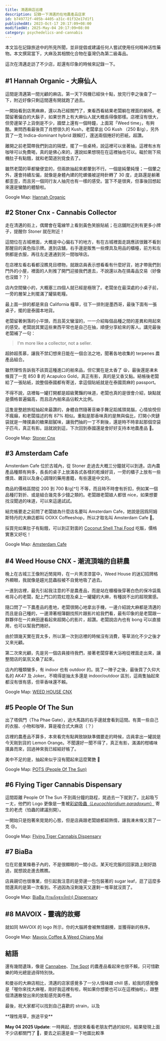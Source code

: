 ```yaml
---
title: 清邁麻店巡禮
description: 記錄一下清邁的在地農產品店家
id: b749772f-405b-4405-a31c-01f32e17d1f1
publishedAt: 2023-Oct-17 20:17:09+08:00
modifiedAt: 2025-May-04 20:17:09+08:00
category: psychedelics-and-cannabis
---
```



<Admonition title="Disclaimer" types="warn">
本文旨在記錄旅途中的所見所聞，並非提倡或建議任何人嘗試使用任何精神活性藥物。本文撰寫當下，大麻及其相關化合物在臺灣仍為第二級毒品。
</Admonition>

這次在清邁走訪了不少店，趁還有印象的時候來記錄一下。

## #1 Hannah Organic - 大麻仙人

這間是清邁第一間光顧的麻店。第一天下飛機已經快十點，放完行李之後查了一下，附近好像只剩這間還有開就跑了過去。

<CustomImage
  src='/images/chiang-mai-cannabis-guideline/hannah-front-door.jpg'
  width={1500}
  height={1125}
  alt='Hannah front door'
  caption='剛抵達時黑漆漆的店門口'
/>

一開始看到店黑麻麻，還以為已經關門了，東看西看結果老闆躺在裡面的躺椅。老闆留著偏白的大鬍子，如果世界上有大麻仙人就大概長得像那樣。店裡沒有很大，但旁邊架子上貨倒是不少，牆壁上還有一個時鐘，上面寫「Weed time」，有夠酷。東問西看最後買了肖想很久的 Kush，老闆拿出 OG Kush （250 ฿/g），另外買了一克 Indica-dominant hybrid 跟賴打，還送兩個捲好的菸紙，超讚。

<CustomImage
  src='/images/chiang-mai-cannabis-guideline/hannah-sen-nin.jpg'
  width={1500}
  height={1125}
  alt='Hannah Sen-nin'
  caption='店內一覽。大麻仙人正在解說，牆壁上掛著 Weed time 的時鐘'
/>

離開之前老闆帶我們到店的隔壁，擺了一些桌椅，說這裡可以坐著抽，這裡有水有咖啡可以免費喝，真的是佛心來的，還說如果想現在在這裡抽也可以。礙於剛下飛機肚子有點餓，就和老闆道別覓食去了。

雖然老闆的草都蠻便宜的，但兩款抽起來都暈到不行。一個是純暈純慢；一個暈之外，還會持續左偏，就像是身體內建的陀螺儀被逆時針轉了 30 度，走路還是躺著都歪歪，而且另一個同行友人抽完也有一樣的感受。當下不是很爽，但事後回想起來還是蠻酷的體驗啦。

Google Map: [Hannah Organic](https://goo.gl/maps/TwBTXbWLiMpJpYhc9)

## #2 Stoner Cnx - Cannabis Collector

走在清邁的街上，偶爾會在電線竿上看到黃色笑臉貼紙；在店舖附近則有更多小牌子，提醒你 Stoner 就在附近！

<CustomImage
  src='/images/chiang-mai-cannabis-guideline/stoner-sign.jpg'
  width={1322}
  height={839}
  alt='Stoner sign'
  caption='路邊提醒你快到 Stoner 的小牌子'
/>

這間位在古城裡面，大概是中心偏右下的地方，有在古城裡面走跳應該很難不看到那醒目的黃色指示牌。進到店舖，右手邊是販售一些煙具及用品的櫃檯，前方和左側都是衣服，再往左走連通到另一間咖啡店。

在店裡左看右看都沒瞧見目標物，就跟店員表示想看看有什麼好貨，她才帶我們到門外的小屋，裡面的人則推了開門迎接我們進去，不說還以為在搞毒品交易（好像也沒錯？？）

<CustomImage
  src='/images/chiang-mai-cannabis-guideline/stoner-outside.jpg'
  width={1335}
  height={1503}
  alt='Stoner front door'
  caption='左手邊的門賣的是煙具和雜貨，右邊那個小門才是真正的售貨處'
/>

店內空間蠻小的，大概塞三四個人就已經是極限了。老闆坐在最深處的小桌子前，一旁的層架上則擺滿了罐裝乾糧。

<CustomImage
  src='/images/chiang-mai-cannabis-guideline/stoner-inside.jpg'
  width={1267}
  height={950}
  alt='Inside of Stoner'
  caption='層架上滿是乾燥農產品，每一罐上都有獨特的標籤'
/>

最上面一排的都是來自 California 糧草，往下一排則是墨西哥，最後下面有一張桌子，擺的是泰國本地貨。

老闆留著俐落的小平頭，而且英文蠻溜的，一一介紹每個品種之間的差異和用起來的感受。老闆說其實這些東西平常也是自己在抽，順便分享給來的客人。講完最後老闆補了一句：

> I'm more like a collector, not a seller.

超帥超羨慕，讓我不禁幻想來日能在一個合法之地，聞著各地收集的 terpenes 農產品組合。

雖然理性告訴我不該買這種進口的舶來品，但它實在是太香了 😫，最後還是凍未條買了一克 850 ฿ 的 Acapulco Gold，真正有影，真的是又香又黏。結帳後老闆給了一張貼紙，說整個泰國都有寄送，拿這個貼紙就是在泰國買麻的 passport。

不得不說，店裡每一罐打開都是超級驚豔的味道，老闆也真的是很會介紹，缺點就是價格普遍偏高，而且店內舶來品佔較大比例。

這隻是整趟旅程抽起來最讚的，身體自然隨著音樂手舞足蹈搖頭晃腦，心情愉悅但不瘋癲，和老闆描述的有 87% 相似。重點是那香味真的是無與倫比，打開小夾鏈袋就是一陣撲鼻的糖果甜膩味，讓我們抽的一丁不剩後，還是時不時拿起那個空袋子匹乓，真正有影。話就說到這，下次回到泰國還是會好好支持本地農產品 🫡。

Google Map: [Stoner Cnx](https://goo.gl/maps/64siHBrnqus5wCgs8)

## #3 Amsterdam Cafe

<CustomImage
  src='/images/chiang-mai-cannabis-guideline/amsterdam-cafe-outside.jpg'
  width={1429}
  height={1072}
  alt='Amsterdam Cafe front door'
  caption='Amsterdam Cafe 門口'
/>

Amsterdam Cafe 位於古城內，從 Stoner 走過去大概三分鐘就可以到達。店內農產品種類有夠多，長長的桌子上放滿各式各樣的乾燥好貨，一旁的櫃子上放有一些煙具、雜貨以及身心調理的藥用書籍，有些還是中文的。

<CustomImage
  src='/images/chiang-mai-cannabis-guideline/amsterdam-cafe-best-seller.jpg'
  width={1429}
  height={1072}
  alt='Best seller cat'
  caption='店內一隅，桌上擺滿小罐罐，上面還有 Best Seller 貓貓'
/>

商品的價格區間從 200 到 700 ฿/g[^1] 不等，而且時不時會有折扣，例如某一個品種打對折、或是組合幾克多少錢之類的。老闆跟老闆娘人都很 nice，如果想要找沒聞過的味道，可以來這邊試試。

結完帳要走之前問了老闆娘為什麼店名要叫 Amsterdam Cafe，她說是因爲阿姆斯特丹的大麻店都叫 OOXX Coffeeshop，所以才取名叫 Amsterdam Cafe 🤔。

採買完如果肚子有點餓，可以到正對面的 [Coconut Shell Thai Food](https://maps.app.goo.gl/dqwo3SctDJHcxtt49) 吃飯，價格實惠又好吃！

Google Map: [Amsterdam Cafe](https://maps.app.goo.gl/84JGuXXE2JTokdt78)

## #4 Weed House CNX - 潮流頂端的自耕農

晚上在古城三王像附近閒晃時，在一片黑漆漆當中，Weed House 的迷幻招牌格外顯眼，我就像是趨光昆蟲般被不自覺地吸了過去。

<CustomImage
  src='/images/chiang-mai-cannabis-guideline/house-logo.jpg'
  width={1116}
  height={1247}
  alt='Weed House Logo'
  caption='Weed House 的 Logo 就是一間ㄎㄧㄤ房子'
/>

<CustomImage
  src='/images/chiang-mai-cannabis-guideline/house-front-door.jpg'
  width={1500}
  height={1488}
  alt='Weed House front door'
  caption='晚上的 Weed House。附近都黑黑的，看起來超迷幻超顯眼'
/>

一進到店裡，最先引起我注意的不是農產品，而是站在櫃檯後穿著白色的保冷袋風格背心的老闆，配上門口的霓虹燈及桌上一罐罐的大麻，有種說不出的超現實感。

隨口問了一下農產品的產地，老闆很開心地拿出手機，一邊介紹說大麻都是清邁的而且是自己種的，一邊滑著相簿翻找照片跟影片給我們看，最有印象的是老闆跟一群夥伴在一片麻田邊看起來超開心的影片，超讚。老闆說店內也有 bong 可以直接用，也可以幫我們捲好。

由於頭幾天實在買太多，所以第一次到店裡的時候沒有消費，等草消化不少之後才又來光顧。

<CustomImage
  src='/images/chiang-mai-cannabis-guideline/house-inside.jpg'
  width={1500}
  height={1125}
  alt='Inside of Weed House'
  caption='Weed House 店內一景。店內有 bong 出借，在樓上跟後面的座位直接抽。櫃檯後是老闆與他的保冷袋背心'
/>

第二次來光顧，先是另一個店員接待我們，接著老闆穿著大浴袍從裡面走出來，讓整間店的氣氛又桑了起來。

店內的種類蠻多，有 indoor 也有 outdoor 的。挑了一陣子之後，最後買了久仰大名的 AK47 及 Joker。不曉得是抽太多還是 indoor/outdoor 區別，這兩隻抽起來都沒有很有感，但草香味還不賴。

Google Map: [WEED HOUSE CNX](https://goo.gl/maps/xR9py7QzBFzWrcRs6)

## #5 People Of The Sun

<CustomImage
  src='/images/chiang-mai-cannabis-guideline/pots-outside.jpg'
  width={1400}
  height={1866}
  alt='People of the sun front door'
  caption='People Of The Sun，外觀像是咖啡聽'
/>

出了塔佩門（Tha Phae Gate），過大馬路的右手邊就會看到這間。有賣一些自己的衣服、小物和咖啡，算是複合式大麻店（？）

店裡的農產品不算多，本來看完有點興致缺缺準備要走的時候，店員拿出一罐說是今天剛到貨的 Lemon Orange。不聞還好一聞不得了，真正有影，滿滿的柑橘味撲鼻而來，回過神來我已經結好帳了。

<CustomImage
  src='/images/chiang-mai-cannabis-guideline/pots-lemon-orange.jpg'
  width={1300}
  height={979}
  alt='Lemon Orange buds'
  caption='Lemon Orange，柑橘芳香直擊鼻腔'
/>

美中不足的是，抽起來似乎沒有聞起來這麼驚艷 🤔

Google Map: [POTS (People Of The Sun)](https://maps.app.goo.gl/H2EAGLe1bQySb7VbA)

## #6 Flying Tiger Cannabis Dispensary

<CustomImage
  src='/images/chiang-mai-cannabis-guideline/tiger-logo.jpg'
  width={1357}
  height={1018}
  alt='Inside of Flying tiger'
  caption=''
/>

這間距離 People Of The Sun 不到兩分鐘的路程，晃過去一下就到了。比起吸ㄎㄧㄤ，他們的 Logo 更像是一隻被[彩幼吸蟲（_Leucochloridium paradoxum_）](https://www.youtube.com/watch?v=ZO-4f41Gaf8) 寄生的老虎（怕蟲的建議別開）。

<CustomImage
  src='/images/chiang-mai-cannabis-guideline/tiger-inside.jpg'
  width={1429}
  height={1072}
  alt='Inside of Flying tiger'
  caption=''
/>

一開始只是抱著來晃晃的心態，但是店員跟老闆娘都超熱情，讓我凍未條又買了一克 😢。

<CustomImage
  src='/images/chiang-mai-cannabis-guideline/tiger-pineapple-express.jpg'
  width={1429}
  height={1072}
  alt='Pineapple Express'
  caption='Pineapple Express，帶有熱帶水果芳香'
/>

Google Map: [Flying Tiger Cannabis Dispensary](https://maps.app.goo.gl/TDd8VguGCEvo7Vvt5)

## #7 BiaBa

<CustomImage
  src='/images/chiang-mai-cannabis-guideline/biaba-outside.jpg'
  width={1388}
  height={1850}
  alt='Biaba front door'
  caption='藏身在尼曼巷弄中的 Biaba'
/>

位在尼曼某條巷子內的，不是很顯眼的一間小店。某天吃完飯的回家路上剛好路過，就想說走進去瞧瞧。

店員親切也很專業，但引起我注意的是旁邊一包包裝著的 sugar leaf，逛了這麼多間還真的是第一次看到。不過因為沒剩幾天又還剩一堆草就沒買了。

Google Map: [BiaBa (ร้านกัญชาเบียบ้า) Dispensary](https://maps.app.goo.gl/XNQ4aSsmXenDksfF6)

## #8 MAVOIX - 靈魂的故鄉

就如同 MAVOIX 的 logo 所示，你的大腦將會被無情翻攪，並獲得新的秩序。

<CustomImage
  src='/images/chiang-mai-cannabis-guideline/mavoix.jpg'
  width={1429}
  height={1072}
  alt='MAVOIX'
  caption=''
/>

Google Map: [Mavoix Coffee & Weed Chiang Mai](https://maps.app.goo.gl/e2CqwWTxYbVGTdcK7)

## 結語

還有幾間遺珠，像是 [Cannabee](https://maps.app.goo.gl/CeKPEpbgwTvGAmVV9)、[The Spot](https://maps.app.goo.gl/ugnzLtesXraMVoKa7) 的農產品看起來也很不賴，只可惜歡樂的時光總是過得特別快。

和曼谷的大麻店相比，清邁的店家感覺多了一分人情味跟 chill 感，給我的感覺像是「喔你來找大麻喔，剛好我這裡有啦，啊如果你想要也可以在這裡抽啦」，跟整個清邁散發出來的放鬆感完美呼應。

最後，祝大家都可以找到自己喜歡的 strain，以及

<SpecialAdmonition themeType="weed">
**理性用草，旅途平安**
</SpecialAdmonition>

**May 04 2025 Update**: 一時興起，想說來看看老朋友們過的如何，結果發現上面不少店都關門了 🥲，要去之前還是查一下地圖比較準
